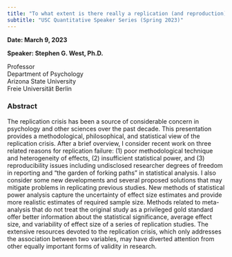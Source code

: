```yaml
---
title: "To what extent is there really a replication (and reproduction) crisis?"
subtitle: "USC Quantitative Speaker Series (Spring 2023)"
---
```


**Date: March 9, 2023**

**Speaker: Stephen G. West, Ph.D.**

Professor\
Department of Psychology\
Arizona State University\
Freie Universität Berlin

### Abstract

The replication crisis has been a source of considerable concern in psychology and other sciences over the past decade. This presentation provides a methodological, philosophical, and statistical view of the replication crisis. After a brief overview, I consider recent work on three related reasons for replication failure: (1) poor methodological technique and heterogeneity of effects, (2) insufficient statistical power, and (3) reproducibility issues including undisclosed researcher degrees of freedom in reporting and “the garden of forking paths” in statistical analysis. I also consider some new developments and several proposed solutions that may mitigate problems in replicating previous studies.  New methods of statistical power analysis capture the uncertainty of effect size estimates and provide more realistic estimates of required sample size.  Methods related to meta-analysis that do not treat the original study as a privileged gold standard offer better information about the statistical significance, average effect size, and variability of effect size of a series of replication studies.  The extensive resources devoted to the replication crisis, which only addresses the association between two variables, may have diverted attention from other equally important forms of validity in research.

